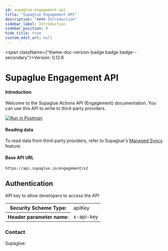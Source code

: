 ```yaml
---
id: supaglue-engagement-api
title: "Supaglue Engagement API"
description: "#### Introduction"
sidebar_label: Introduction
sidebar_position: 0
hide_title: true
custom_edit_url: null
---
```



<span className={"theme-doc-version-badge badge badge--secondary"}>Version: 0.12.6</span>

<h1 className={"openapi__heading"}>Supaglue Engagement API</h1>



#### Introduction
Welcome to the Supaglue Actions API (Engagement) documentation. You can use this API to write to third-party providers.

[![Run in Postman](https://run.pstmn.io/button.svg)](https://god.gw.postman.com/run-collection/18172762-a211ef0f-e2e3-4ac0-b833-97125995c6f7?action=collection%2Ffork&source=rip_markdown&collection-url=entityId%3D18172762-a211ef0f-e2e3-4ac0-b833-97125995c6f7%26entityType%3Dcollection%26workspaceId%3D4d2a33f3-a9f9-41f4-ac2e-5ad4db4a5edb)

#### Reading data
To read data from third-party providers, refer to Supaglue's [Managed Syncs](https://docs.supaglue.com/integration-patterns/managed-syncs) feature.

#### Base API URL

```
https://api.supaglue.io/engagement/v2
```


<div style={{"marginBottom":"2rem"}}><h2 id={"authentication"} style={{"marginBottom":"1rem"}}>Authentication</h2><SchemaTabs className={"openapi-tabs__security-schemes"}><TabItem label={"API Key: ApiKeyAuth"} value={"ApiKeyAuth"}>

API key to allow developers to access the API

<div><table><tbody><tr><th>Security Scheme Type:</th><td>apiKey</td></tr><tr><th>Header parameter name:</th><td>x-api-key</td></tr></tbody></table></div></TabItem></SchemaTabs></div><div style={{"display":"flex","flexDirection":"column","marginBottom":"var(--ifm-paragraph-margin-bottom)"}}><h3 style={{"marginBottom":"0.25rem"}}>Contact</h3><span>Supaglue: </span></div>
      
